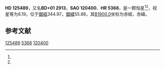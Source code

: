 {{Starbox begin
| name = HD 125489
}}
{{Starbox observe
| epoch = [[J2000.0|J2000.0]]
| constell = {{星座名待查}}<ref name=SIMBAD>{{cite web
 | url=http://simbad.u-strasbg.fr/simbad/sim-id?Ident=HR+5368
 | title =Pulsating variable Star
 | publisher=Centre de Données astronomiques de Strasbourg
 | work=SIMBAD
 | accessdate=2012-07-13}}</ref><ref name=DATA>{{cite web
 | url=http://vizier.u-strasbg.fr/viz-bin/VizieR-5?-out.add=.&-source=5050&-corr=PK=HR&-out.max=9999&HR=5368
 | title=VizieR Detailed Page
 | accessdate=2012-07-13
 | archive-date=2016-03-05
 | archive-url=https://web.archive.org/web/20160305015050/http://vizier.u-strasbg.fr/viz-bin/VizieR-5?-out.add=.&-source=5050&-corr=PK=HR&-out.max=9999&HR=5368
 | dead-url=no
 }}</ref>
| 星官 = 
| ra = {{RA|14|19|40.9}}<ref name=SIMBAD /><ref name=DATA />
| dec = {{DEC|+0|23|3}}<ref name=SIMBAD /><ref name=DATA />
| appmag_v = 6.19<ref name=SIMBAD /><ref name=DATA />
}}
{{Starbox character
| class = A7V<ref name=SIMBAD /><ref name=DATA />
| b-v = 0.2<ref name=SIMBAD /><ref name=DATA />
| u-b = 0.09<ref name=SIMBAD /><ref name=DATA />
| r-i = <ref name=SIMBAD /><ref name=DATA />
| variable = 
}}
{{Starbox astrometry
| radial_v = 0.09
| prop_mo_ra = -22
| parallax = 
| p_error = 
}}
{{Starbox catalog
| names =BD+01 2913，[[SAO星表|SAO]] 120400，[[HD星表|HD]] 125489，[[HR星表|HR]] 5368}}
{{Starbox reference |Simbad=HR+5368}}
{{Starbox end}}

'''HD 125489'''，又名'''BD+01 2913'''，'''SAO 120400'''、'''HR 5368'''，是一颗恒星<ref name=SIMBAD /><ref name=DATA />，视星等为6.19，位于[[銀道座標系|銀經]]344.97，[[銀道座標系|銀緯]]55.88，其[[B1900.0|B1900.0]]坐标为赤經{{RA|14|14|34.6}}，赤緯{{DEC|+0|55.88|41}}。

== 参考文献 ==
{{reflist}}

{{star-stub}}

[[Category:HD和HDE天體|125489]]
[[Category:HR天體|5368]]
[[Category:SAO天體|120400]]